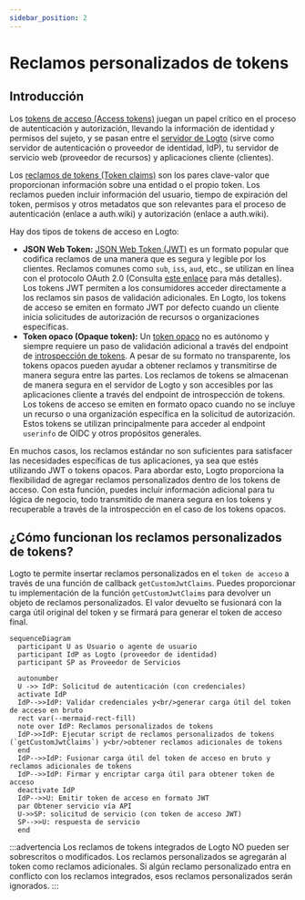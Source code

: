 ```yaml
---
sidebar_position: 2
---
```


# Reclamos personalizados de tokens

## Introducción

Los [tokens de acceso (Access tokens)](https://auth.wiki/access-token) juegan un papel crítico en el proceso de autenticación y autorización, llevando la información de identidad y permisos del sujeto, y se pasan entre el [servidor de Logto](/concepts/core-service) (sirve como servidor de autenticación o proveedor de identidad, IdP), tu servidor de servicio web (proveedor de recursos) y aplicaciones cliente (clientes).

Los [reclamos de tokens (Token claims)](https://auth.wiki/claim) son los pares clave-valor que proporcionan información sobre una entidad o el propio token. Los reclamos pueden incluir información del usuario, tiempo de expiración del token, permisos y otros metadatos que son relevantes para el proceso de autenticación (enlace a auth.wiki) y autorización (enlace a auth.wiki).

Hay dos tipos de tokens de acceso en Logto:

- **JSON Web Token:** [JSON Web Token (JWT)](https://auth.wiki/jwt) es un formato popular que codifica reclamos de una manera que es segura y legible por los clientes. Reclamos comunes como `sub`, `iss`, `aud`, etc., se utilizan en línea con el protocolo OAuth 2.0 (Consulta [este enlace](https://datatracker.ietf.org/doc/html/rfc7519#section-4) para más detalles). Los tokens JWT permiten a los consumidores acceder directamente a los reclamos sin pasos de validación adicionales. En Logto, los tokens de acceso se emiten en formato JWT por defecto cuando un cliente inicia solicitudes de autorización de recursos o organizaciones específicas.
- **Token opaco (Opaque token):** Un [token opaco](http://localhost:3000/concepts/opaque-token) no es autónomo y siempre requiere un paso de validación adicional a través del endpoint de [introspección de tokens](https://auth.wiki/token-introspection). A pesar de su formato no transparente, los tokens opacos pueden ayudar a obtener reclamos y transmitirse de manera segura entre las partes. Los reclamos de tokens se almacenan de manera segura en el servidor de Logto y son accesibles por las aplicaciones cliente a través del endpoint de introspección de tokens. Los tokens de acceso se emiten en formato opaco cuando no se incluye un recurso o una organización específica en la solicitud de autorización. Estos tokens se utilizan principalmente para acceder al endpoint `userinfo` de OIDC y otros propósitos generales.

En muchos casos, los reclamos estándar no son suficientes para satisfacer las necesidades específicas de tus aplicaciones, ya sea que estés utilizando JWT o tokens opacos. Para abordar esto, Logto proporciona la flexibilidad de agregar reclamos personalizados dentro de los tokens de acceso. Con esta función, puedes incluir información adicional para tu lógica de negocio, todo transmitido de manera segura en los tokens y recuperable a través de la introspección en el caso de los tokens opacos.

## ¿Cómo funcionan los reclamos personalizados de tokens?

Logto te permite insertar reclamos personalizados en el `token de acceso` a través de una función de callback `getCustomJwtClaims`. Puedes proporcionar tu implementación de la función `getCustomJwtClaims` para devolver un objeto de reclamos personalizados. El valor devuelto se fusionará con la carga útil original del token y se firmará para generar el token de acceso final.

```mermaid
sequenceDiagram
  participant U as Usuario o agente de usuario
  participant IdP as Logto (proveedor de identidad)
  participant SP as Proveedor de Servicios

  autonumber
  U ->> IdP: Solicitud de autenticación (con credenciales)
  activate IdP
  IdP-->>IdP: Validar credenciales y<br/>generar carga útil del token de acceso en bruto
  rect var(--mermaid-rect-fill)
  note over IdP: Reclamos personalizados de tokens
  IdP->>IdP: Ejecutar script de reclamos personalizados de tokens (`getCustomJwtClaims`) y<br/>obtener reclamos adicionales de tokens
  end
  IdP-->>IdP: Fusionar carga útil del token de acceso en bruto y reclamos adicionales de tokens
  IdP-->>IdP: Firmar y encriptar carga útil para obtener token de acceso
  deactivate IdP
  IdP-->>U: Emitir token de acceso en formato JWT
  par Obtener servicio vía API
  U->>SP: solicitud de servicio (con token de acceso JWT)
  SP-->>U: respuesta de servicio
  end
```

:::advertencia
Los reclamos de tokens integrados de Logto NO pueden ser sobrescritos o modificados. Los reclamos personalizados se agregarán al token como reclamos adicionales. Si algún reclamo personalizado entra en conflicto con los reclamos integrados, esos reclamos personalizados serán ignorados.
:::
